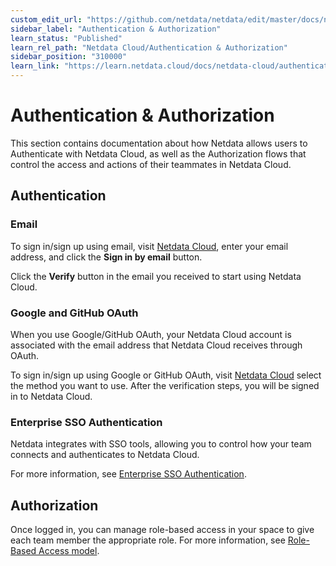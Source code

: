 ```yaml
---
custom_edit_url: "https://github.com/netdata/netdata/edit/master/docs/netdata-cloud/authentication-and-authorization/README.md"
sidebar_label: "Authentication & Authorization"
learn_status: "Published"
learn_rel_path: "Netdata Cloud/Authentication & Authorization"
sidebar_position: "310000"
learn_link: "https://learn.netdata.cloud/docs/netdata-cloud/authentication-&-authorization/authentication-&-authorization"
---
```


# Authentication & Authorization

This section contains documentation about how Netdata allows users to Authenticate with Netdata Cloud, as well as the Authorization flows that control the access and actions of their teammates in Netdata Cloud.

## Authentication

### Email

To sign in/sign up using email, visit [Netdata Cloud](https://app.netdata.cloud/sign-in?cloudRoute=spaces?utm_source=docs&utm_content=sign_in_button_email_section), enter your email address, and click the **Sign in by email** button.

Click the **Verify** button in the email you received to start using Netdata Cloud.

### Google and GitHub OAuth

When you use Google/GitHub OAuth, your Netdata Cloud account is associated with the email address that Netdata Cloud receives through OAuth.

To sign in/sign up using Google or GitHub OAuth, visit [Netdata Cloud](https://app.netdata.cloud/sign-in?cloudRoute=spaces?utm_source=docs&utm_content=sign_in_button_google_github_section) select the method you want to use. After the verification steps, you will be signed in to Netdata Cloud.

### Enterprise SSO Authentication

Netdata integrates with SSO tools, allowing you to control how your team connects and authenticates to Netdata Cloud.

For more information, see [Enterprise SSO Authentication](/docs/netdata-cloud/authentication-&-authorization/enterprise-sso-authentication).

## Authorization

Once logged in, you can manage role-based access in your space to give each team member the appropriate role. For more information, see [Role-Based Access model](/docs/netdata-cloud/authentication-&-authorization/role-based-access-model).
